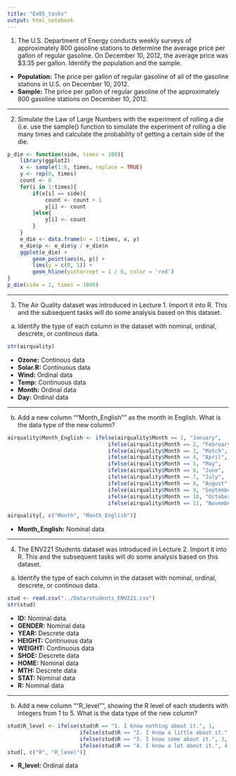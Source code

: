 ```yaml
---
title: "Ex05_tasks"
output: html_notebook
---
```


1.  The U.S. Department of Energy conducts weekly surveys of approximately 800 gasoline stations to determine the average price per gallon of regular gasoline. On December 10, 2012, the average price was \$3.35 per gallon. Identify the population and the sample.

-   **Population:** The price per gallon of regular gasoline of all of the gasoline stations in U.S. on December 10, 2012.
-   **Sample:** The price per gallon of regular gasoline of the approximately 800 gasoline stations on December 10, 2012.

---

2. Simulate the Law of Large Numbers with the experiment of rolling a die (i.e. use the sample() function to simulate the experiment of rolling a die many times and calculate the probability of getting a certain side of the die.

```r
p_die <- function(side, times = 100){
    library(ggplot2)
    x <- sample(1:6, times, replace = TRUE)
    y <- rep(0, times)
    count <- 0
    for(i in 1:times){
        if(x[i] == side){
            count <- count + 1
            y[i] <- count
        }else{
            y[i] <- count
        }
    }
    e_die <- data.frame(n = 1:times, x, y)
    e_die$p <- e_die$y / e_die$n
    ggplot(e_die) +
        geom_point(aes(n, p)) +
        lims(y = c(0, 1)) +
        geom_hline(yintercept = 1 / 6, color = 'red')
}
p_die(side = 1, times = 1000)
```

---

3. The Air Quality dataset was introduced in Lecture 1. Import it into R. This and the subsequent tasks will do some analysis based on this dataset.
    
a. Identify the type of each column in the dataset with nominal, ordinal, descrete, or continous data.

```r
str(airquality)
```
    
- **Ozone:** Continous data
- **Solar.R:** Continuous data
- **Wind:** Ordinal data
- **Temp:** Continuous data
- **Month:** Ordinal data
- **Day:** Ordinal data

---

b. Add a new column ""Month_English"" as the month in English. What is the data type of the new column?

```r
airquality$Month_English <- ifelse(airquality$Month == 1, "January",
                                ifelse(airquality$Month == 2, "February",
                                ifelse(airquality$Month == 3, "Match",
                                ifelse(airquality$Month == 4, "April",
                                ifelse(airquality$Month == 5, "May",
                                ifelse(airquality$Month == 6, "June",
                                ifelse(airquality$Month == 7, "July",
                                ifelse(airquality$Month == 8, "August",
                                ifelse(airquality$Month == 9, "September",
                                ifelse(airquality$Month == 10, "October",
                                ifelse(airquality$Month == 11, "November", "December")))))))))))

airquality[, c("Month", "Month_English")]
```

- **Month_English:** Nominal data

---

4. The ENV221 Students dataset was introduced in Lecture 2. Import it into R. This and the subsequent tasks will do some analysis based on this dataset. 

a. Identify the type of each column in the dataset with nominal, ordinal, descrete, or continous data.

```r
stud <- read.csv("../Data/students_ENV221.csv")
str(stud)
```

- **ID:** Nominal data
- **GENDER:** Nominal data
- **YEAR:** Descrete data
- **HEIGHT:** Continuous data
- **WEIGHT:** Continuous data
- **SHOE:** Descrete data
- **HOME:** Nominal data
- **MTH:** Descrete data
- **STAT:** Nominal data
- **R:** Nominal data

---

b. Add a new column ""R_level"", showing the R level of each students with integers from 1 to 5. What is the data type of the new column?

```r
stud$R_level <- ifelse(stud$R == "1. I know nothing about it.", 1,
                       ifelse(stud$R == "2. I know a little about it.", 2,
                       ifelse(stud$R == "3. I know some about it.", 3,
                       ifelse(stud$R == "4. I know a lot about it.", 4, 5))))
stud[, c("R", "R_level")]
```

- **R_level:** Ordinal data
